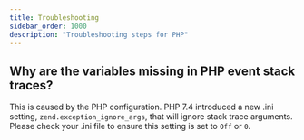 ```yaml
---
title: Troubleshooting
sidebar_order: 1000
description: "Troubleshooting steps for PHP"
---
```


## Why are the variables missing in PHP event stack traces?

This is caused by the PHP configuration. PHP 7.4 introduced a new .ini setting, `zend.exception_ignore_args`, that will ignore stack trace arguments. Please check your .ini file to ensure this setting is set to `Off` or `0`.


